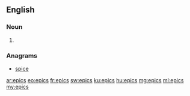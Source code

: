 ==English==

===Noun===
{{head|en|plural}}

# {{plural of|epic|lang=en}}

===Anagrams===
* [[spice#English|spice]]

[[ar:epics]]
[[eo:epics]]
[[fr:epics]]
[[sw:epics]]
[[ku:epics]]
[[hu:epics]]
[[mg:epics]]
[[ml:epics]]
[[my:epics]]